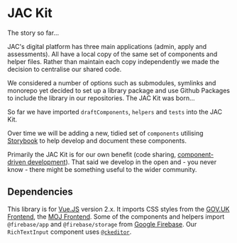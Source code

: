 # JAC Kit #

The story so far...

JAC's digital platform has three main applications (admin, apply and assessments). All have a local copy of the same set of components and helper files. Rather than maintain each copy independently we made the decision to centralise our shared code.

We considered a number of options such as submodules, symlinks and monorepo yet decided to set up a library package and use Github Packages to include the library in our repositories. The JAC Kit was born...

So far we have imported `draftComponents`, `helpers` and `tests` into the JAC Kit.

Over time we will be adding a new, tidied set of `components` utilising [Storybook](https://storybook.js.org) to help develop and document these components.

Primarily the JAC Kit is for our own benefit (code sharing, [component-driven development](https://www.componentdriven.org/)). That said we develop in the open and - you never know - there might be something useful to the wider community.

## Dependencies ##

This library is for [Vue.JS](https://vuejs.org) version 2.x.
It imports CSS styles from the [GOV.UK Frontend](https://frontend.design-system.service.gov.uk/#gov-uk-frontend), the [MOJ Frontend](https://github.com/ministryofjustice/moj-frontend). Some of the components and helpers import `@firebase/app` and `@firebase/storage` from [Google Firebase](https://firebase.google.com). Our `RichTextInput` component uses [`@ckeditor`](https://ckeditor.com).
